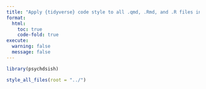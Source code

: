 ```yaml
---
title: "Apply {tidyverse} code style to all .qmd, .Rmd, and .R files in a project"
format:
  html:
    toc: true
    code-fold: true
execute:
  warning: false
  message: false
---
```


```r

library(psychdsish)

style_all_files(root = "../")

```